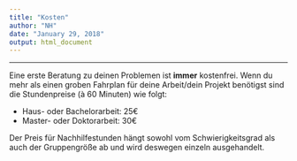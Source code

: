 ```yaml
---
title: "Kosten"
author: "NH"
date: "January 29, 2018"
output: html_document
---
```

____

Eine erste Beratung zu deinen Problemen ist **immer** kostenfrei. Wenn du mehr als einen groben Fahrplan für deine Arbeit/dein Projekt benötigst sind die Stundenpreise (à 60 Minuten) wie folgt:

* Haus- oder Bachelorarbeit: 25€
* Master- oder Doktorarbeit: 30€

Der Preis für Nachhilfestunden hängt sowohl vom Schwierigkeitsgrad als auch der Gruppengröße ab und wird deswegen einzeln ausgehandelt.
